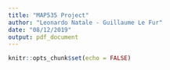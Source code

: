 ```yaml
---
title: "MAP535 Project"
author: "Leonardo Natale - Guillaume Le Fur"
date: "08/12/2019"
output: pdf_document
---
```


```r
knitr::opts_chunk$set(echo = FALSE)
```
